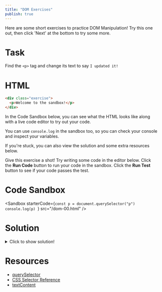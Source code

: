 ```yaml
---
title: "DOM Exercises"
publish: true
---
```


Here are some short exercises to practice DOM Manipulation! Try this one out, then click 'Next' at the bottom to try some more.

# Task

Find the `<p>` tag and change its text to say `I updated it!`

# HTML

```html
<div class="exercise">
  <p>Welcome to the sandbox!</p>
</div>
```

In the Code Sandbox below, you can see what the HTML looks like along with a live code editor to try out your code.

You can use `console.log` in the sandbox too, so you can check your console and inspect your variables.

If you're stuck, you can also view the solution and some extra resources below.

Give this exercise a shot! Try writing some code in the editor below. Click the **Run Code** button to run your code in the sandbox. Click the **Run Test** button to see if your code passes the test.

# Code Sandbox

<Sandbox
  starterCode={`const p = document.querySelector("p")
console.log(p)
  `}
  src="/dom-00.html"
/>

# Solution

<details>
  <summary>Click to show solution!</summary>

```javascript
const p = document.querySelector("p")
p.textContent = "I updated it!"
```

</details>

# Resources

- [querySelector](https://developer.mozilla.org/en-US/docs/Web/API/Document/querySelector)
- [CSS Selector Reference](https://www.w3schools.com/cssref/css_selectors.asp)
- [textContent](https://developer.mozilla.org/en-US/docs/Web/API/Node/textContent)


